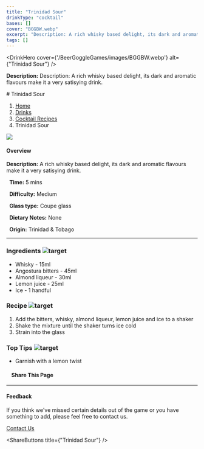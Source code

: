```yaml
---
title: "Trinidad Sour"
drinkType: "cocktail"
bases: []
cover: "BGGBW.webp"
excerpt: "Description: A rich whisky based delight, its dark and aromatic flavours make it a very satisying drink."
tags: []
---
```



<DrinkHero
  cover={'/BeerGoggleGames/images/BGGBW.webp'}
  alt={"Trinidad Sour"}
/>

<DrinkSection title="Overview" icon="/BeerGoggleGames/images/info.webp">
<p><strong>Description:</strong> Description: A rich whisky based delight, its dark and aromatic flavours make it a very satisying drink.</p>
</DrinkSection>

<DrinkSection title="Ingredients" icon="/BeerGoggleGames/images/liquor.webp">
<!-- Add ingredients -->
</DrinkSection>

<DrinkSection title="Method" icon="/BeerGoggleGames/images/question.webp">
# Trinidad Sour

1.  [Home](/)
2.  [Drinks](drinks)
3.  [Cocktail Recipes](drinks/cocktailrecipes)
4.  Trinidad Sour

![](/images/trinidad-sour.webp)

#### Overview

**Description:** A rich whisky based delight, its dark and aromatic flavours make it a very satisying drink.

  **Time:** 5 mins

  **Difficulty:** Medium

  **Glass type:** Coupe glass

  **Dietary Notes:** None

  **Origin:** Trinidad & Tobago

* * *

### Ingredients ![target](/images/liquor.webp)

-   Whisky - 15ml
-   Angostura bitters - 45ml
-   Almond liqueur - 30ml
-   Lemon juice - 25ml
-   Ice - 1 handful

### Recipe ![target](/images/rules.webp)

1.  Add the bitters, whisky, almond liqueur, lemon juice and ice to a shaker
2.  Shake the mixture until the shaker turns ice cold
3.  Strain into the glass

### Top Tips ![target](/images/lightbulb.webp)

-   Garnish with a lemon twist

####     Share This Page

[](https://www.facebook.com/sharer/sharer.php?u=beergogglegames.co.uk/Drinks/CocktailRecipes/trinidad-sour)[](https://www.instagram.com/direct/new/)[](https://twitter.com/intent/tweet?url=beergogglegames.co.uk/Drinks/CocktailRecipes/trinidad-sour)

* * *

#### Feedback

If you think we've missed certain details out of the game or you have something to add, please feel free to contact us.

  
  
  
[Contact Us](contact)
</DrinkSection>



<ShareButtons title={"Trinidad Sour"} />
<FeedbackCard></FeedbackCard>
